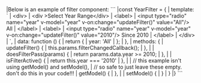 <framework-specific-section frameworks="vue">
|Below is an example of filter component:
</framework-specific-section>

<framework-specific-section frameworks="vue">
```
|const YearFilter = {
|    template: `
|        &lt;div>
|        &lt;div >Select Year Range&lt;/div>
|        &lt;label>
|            &lt;input type="radio" name="year" v-model="year" v-on:change="updateFilter()" value="All"/> All
|        &lt;/label>
|        &lt;label>
|            &lt;input type="radio" name="year" v-model="year" v-on:change="updateFilter()" value="2010"/> Since 2010
|        &lt;/label>
|        &lt;/div>
|    `,
|    data: function () {
|        return {
|            year: 'All'
|        };
|    },
|    methods: {
|        updateFilter() {
|            this.params.filterChangedCallback();
|        },
|
|        doesFilterPass(params) {
|            return params.data.year >= 2010;
|        },
|
|        isFilterActive() {
|            return this.year === '2010'
|        },
|
|        // this example isn't using getModel() and setModel(),
|        // so safe to just leave these empty. don't do this in your code!!!
|        getModel() {
|        },
|
|        setModel() {
|        }
|    }
|}
```
</framework-specific-section>